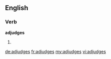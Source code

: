 ==English==

===Verb===
'''adjudges'''

# {{third-person singular of|adjudge}}

[[de:adjudges]]
[[fr:adjudges]]
[[my:adjudges]]
[[vi:adjudges]]